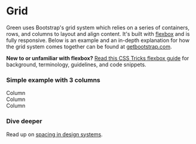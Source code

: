 
<Meta title="Layout/Grid" />

# Grid

Green uses Bootstrap's grid system which relies on a series of containers, rows, and columns to layout and align content. It's built with [flexbox](https://developer.mozilla.org/en-US/docs/Web/CSS/CSS_Flexible_Box_Layout/Basic_Concepts_of_Flexbox) and is fully responsive. Below is an example and an in-depth explanation for how the grid system comes together can be found at [getbootstrap.com](https://getbootstrap.com/docs/5.0/layout/grid/).

**New to or unfamiliar with flexbox?** [Read this CSS Tricks flexbox guide](https://css-tricks.com/snippets/css/a-guide-to-flexbox/#flexbox-background) for background, terminology, guidelines, and code snippets.

### Simple example with 3 columns

<Canvas>
  <div class="container">
    <div class="row">
      <div class="col-12 col-sm">Column</div>
      <div class="col-12 col-sm">Column</div>
      <div class="col-12 col-sm">Column</div>
    </div>
  </div>
</Canvas>

### Dive deeper

Read up on [spacing in design systems](https://medium.com/eightshapes-llc/space-in-design-systems-188bcbae0d62).
